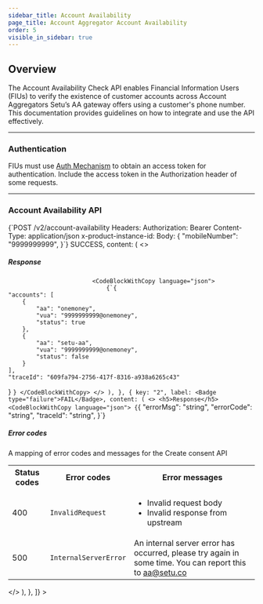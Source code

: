 ```yaml
---
sidebar_title: Account Availability
page_title: Account Aggregator Account Availability
order: 5
visible_in_sidebar: true
---
```


## Overview

The Account Availability Check API enables Financial Information Users (FIUs) to verify the existence of customer accounts across Account Aggregators Setu’s AA gateway offers using a customer's phone number. This documentation provides guidelines on how to integrate and use the API effectively.

<hr class="primary" />

### Authentication

FIUs must use [Auth Mechanism](/data/account-aggregator/api-reference#/operation~getToken) to obtain an access token for authentication. Include the access token in the Authorization header of some requests.

<hr class="primary" />

### Account Availability API

<CodeBlockWithCopy language="json">
    {`POST /v2/account-availability
Headers: 
    Authorization: Bearer <access token>
    Content-Type: application/json
    x-product-instance-id: <product instance id>
Body:
{
    "mobileNumber": "9999999999",
}`}
</CodeBlockWithCopy>
<Row>
    <Portion desktopSpan="whole">
        <Tabs
            tabs={[
                {
                    key: "1",
                    label: <Badge type="success">SUCCESS</Badge>,
                    content: (
                        <>
                            <h5>Response</h5>
                            
                            <CodeBlockWithCopy language="json">
                                {`{
    "accounts": [
        {
            "aa": "onemoney",
            "vua": "9999999999@onemoney",
            "status": true
        },
        {
            "aa": "setu-aa",
            "vua": "9999999999@onemoney",
            "status": false
        }
    ],
    "traceId": "609fa794-2756-417f-8316-a938a6265c43"
}
`}
                            </CodeBlockWithCopy>
                        </>
                    ),
                },
                {
                    key: "2",
                    label: <Badge type="failure">FAIL</Badge>,
                    content: (
                        <>
                            <h5>Response</h5>
                            <CodeBlockWithCopy language="json">
                                {`{
  "errorMsg": "string",
  "errorCode": "string",
  "traceId": "string",
}`}
                            </CodeBlockWithCopy>
                            <h5>Error codes</h5>
                            <p>A mapping of error codes and messages for the Create consent API</p>
                            <table>
                                <tr>
                                    <th>
                                        <strong>Status codes</strong>
                                    </th>
                                    <th>
                                        <strong>Error codes</strong>
                                    </th>
                                    <th>
                                        <strong>Error messages</strong>
                                    </th>
                                </tr>
                                <tr>
                                    <td>400</td>
                                    <td>
                                        <code>InvalidRequest</code>
                                    </td>
                                    <td>
                                        <ul>
                                            <li>Invalid request body</li>
                                            <li>Invalid response from upstream</li>
                                        </ul>
                                    </td>
                                </tr>
                                <tr>
                                    <td>500</td>
                                    <td>
                                        <code>InternalServerError</code>
                                    </td>
                                    <td>An internal server error has occurred, please try again in some time. You can report this to aa@setu.co</td>
                                </tr>
                            </table>
                        </>
                    ),
                },
            ]}
        ></Tabs>
    </Portion>
</Row>

<WasPageHelpful />